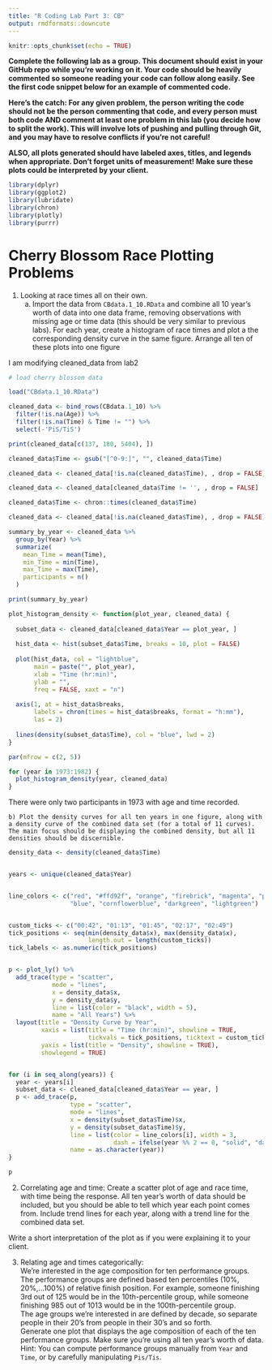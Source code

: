 ```yaml
---
title: "R Coding Lab Part 3: CB"
output: rmdformats::downcute
---
```


```r
knitr::opts_chunk$set(echo = TRUE)
```

**Complete the following lab as a group. This document should exist in your GitHub repo while you're working on it. Your code should be heavily commented so someone reading your code can follow along easily. See the first code snippet below for an example of commented code.**

**Here's the catch: For any given problem, the person writing the code should not be the person commenting that code, and every person must both code AND comment at least one problem in this lab (you decide how to split the work). This will involve lots of pushing and pulling through Git, and you may have to resolve conflicts if you're not careful!**

**ALSO, all plots generated should have labeled axes, titles, and legends when appropriate. Don't forget units of measurement! Make sure these plots could be interpreted by your client.**

```r
library(dplyr)
library(ggplot2)
library(lubridate)
library(chron)
library(plotly)
library(purrr)

```

# Cherry Blossom Race Plotting Problems

1)  Looking at race times all on their own.
    a)  Import the data from `CBdata.1_10.RData` and combine all 10 year's worth of data into one data frame, removing observations with missing age or time data (this should be very similar to previous labs). For each year, create a histogram of race times and plot a the corresponding density curve in the same figure. Arrange all ten of these plots into one figure

I am modifying cleaned_data from lab2

```r
# load cherry blossom data

load("CBdata.1_10.RData")

cleaned_data <- bind_rows(CBdata.1_10) %>%
  filter(!is.na(Age)) %>%
  filter(!is.na(Time) & Time != "") %>%
  select(-'PiS/TiS')

print(cleaned_data[c(137, 180, 5404), ])
```

```r

cleaned_data$Time <- gsub("[^0-9:]", "", cleaned_data$Time)

cleaned_data <- cleaned_data[!is.na(cleaned_data$Time), , drop = FALSE]

cleaned_data <- cleaned_data[cleaned_data$Time != '', , drop = FALSE]

cleaned_data$Time <- chron::times(cleaned_data$Time)

cleaned_data <- cleaned_data[!is.na(cleaned_data$Time), , drop = FALSE]
```

```r
summary_by_year <- cleaned_data %>%
  group_by(Year) %>%
  summarize(
    mean_Time = mean(Time),
    min_Time = min(Time),
    max_Time = max(Time),
    participants = n()
  )

print(summary_by_year)
```

```r
plot_histogram_density <- function(plot_year, cleaned_data) {
  
  subset_data <- cleaned_data[cleaned_data$Year == plot_year, ]
  
  hist_data <- hist(subset_data$Time, breaks = 10, plot = FALSE)
  
  plot(hist_data, col = "lightblue",
       main = paste("", plot_year),
       xlab = "Time (hr:min)",
       ylab = "",
       freq = FALSE, xaxt = "n")
  
  axis(1, at = hist_data$breaks,
       labels = chron(times = hist_data$breaks, format = "h:mm"),
       las = 2)
  
  lines(density(subset_data$Time), col = "blue", lwd = 2)
}

par(mfrow = c(2, 5))

for (year in 1973:1982) {
  plot_histogram_density(year, cleaned_data)
}

```

There were only two participants in 1973 with age and time recorded.

```         
b) Plot the density curves for all ten years in one figure, along with a density curve of the combined data set (for a total of 11 curves). The main focus should be displaying the combined density, but all 11 densities should be discernible.
```

```r

density_data <- density(cleaned_data$Time)


years <- unique(cleaned_data$Year)


line_colors <- c("red", "#ffd92f", "orange", "firebrick", "magenta", "purple", 
                 "blue", "cornflowerblue", "darkgreen", "lightgreen")


custom_ticks <- c("00:42", "01:13", "01:45", "02:17", "02:49")
tick_positions <- seq(min(density_data$x), max(density_data$x), 
                      length.out = length(custom_ticks))
tick_labels <- as.numeric(tick_positions)


p <- plot_ly() %>%
  add_trace(type = "scatter",
            mode = "lines",
            x = density_data$x,
            y = density_data$y,
            line = list(color = "black", width = 5),
            name = "All Years") %>%
  layout(title = "Density Curve by Year",
         xaxis = list(title = "Time (hr:min)", showline = TRUE, 
                      tickvals = tick_positions, ticktext = custom_ticks),
         yaxis = list(title = "Density", showline = TRUE),
         showlegend = TRUE)


for (i in seq_along(years)) {
  year <- years[i]
  subset_data <- cleaned_data[cleaned_data$Year == year, ]
  p <- add_trace(p,
                 type = "scatter",
                 mode = "lines",
                 x = density(subset_data$Time)$x,
                 y = density(subset_data$Time)$y,
                 line = list(color = line_colors[i], width = 3, 
                             dash = ifelse(year %% 2 == 0, "solid", "dash")),
                 name = as.character(year))
}

p

```

2)  Correlating age and time: Create a scatter plot of age and race time, with time being the response. All ten year's worth of data should be included, but you should be able to tell which year each point comes from. Include trend lines for each year, along with a trend line for the combined data set.

Write a short interpretation of the plot as if you were explaining it to your client.

3)  Relating age and times categorically:\
    We're interested in the age composition for ten performance groups. The performance groups are defined based ten percentiles (10%, 20%,...100%) of relative finish position. For example, someone finishing 3rd out of 125 would be in the 10th-percentile group, while someone finishing 985 out of 1013 would be in the 100th-percentile group.\
    The age groups we're interested in are defined by decade, so separate people in their 20's from people in their 30's and so forth.\
    Generate one plot that displays the age composition of each of the ten performance groups. Make sure you're using all ten year's worth of data.\
    Hint: You can compute performance groups manually from `Year` and `Time`, or by carefully manipulating `Pis/Tis`.

